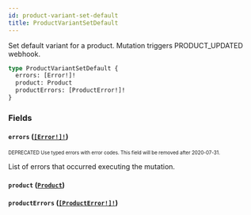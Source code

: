 ```yaml
---
id: product-variant-set-default
title: ProductVariantSetDefault
---
```


Set default variant for a product. Mutation triggers PRODUCT_UPDATED webhook.

```graphql
type ProductVariantSetDefault {
  errors: [Error!]!
  product: Product
  productErrors: [ProductError!]!
}
```

### Fields

#### `errors` ([`[Error!]!`](/api-reference/objects/error.mdx))

<sub><sup><span className="deprecatedTag">DEPRECATED</span> Use typed errors with error codes. This field will be removed after 2020-07-31.</sup></sub>

List of errors that occurred executing the mutation.

#### `product` ([`Product`](/api-reference/objects/product.mdx))

#### `productErrors` ([`[ProductError!]!`](/api-reference/objects/product-error.mdx))
